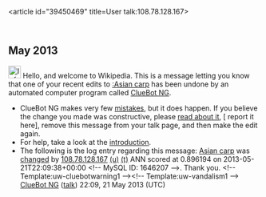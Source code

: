 <article id="39450469" title=User talk:108.78.128.167>
	<talkpage id="39450469" title="User talk:108.78.128.167">


== May 2013 ==
[[Image:Information.svg|left|25px|alt=|link=]] Hello, and welcome to Wikipedia. This is a message letting you know that one of your recent edits to [[:Asian carp]] has been undone by an automated computer program called [[User:ClueBot NG|ClueBot NG]].
{{clear}}
* ClueBot NG makes very few [[User:ClueBot NG#Information About False Positives|mistakes]], but it does happen. If you believe the change you made was constructive, please [[User:ClueBot NG#Information About False Positives|read about it]], [{{User:ClueBot NG/Warnings/FPReport|1646207}} report it here], remove this message from your talk page, and then make the edit again.
* For help, take a look at the [[Wikipedia:Introduction|introduction]].
* The following is the log entry regarding this message: [[Asian carp]] was [http://en.wikipedia.org/w/index.php?title=Asian+carp&amp;diff=556171960&amp;oldid=554407122 changed] by [[Special:Contributions/108.78.128.167|108.78.128.167]] [[User:108.78.128.167|(u)]] [[User talk:108.78.128.167|(t)]] ANN scored at 0.896194 on 2013-05-21T22:09:38+00:00 &lt;!-- MySQL ID: 1646207 --&gt;. Thank you. &lt;!-- Template:uw-cluebotwarning1 --&gt;&lt;!-- Template:uw-vandalism1 --&gt; [[User:ClueBot NG|ClueBot NG]] ([[User talk:ClueBot NG|talk]]) 22:09, 21 May 2013 (UTC)
	</talkpage>
</article>